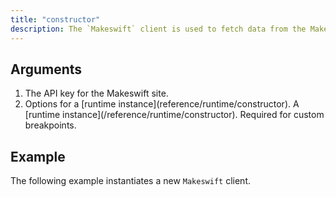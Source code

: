```yaml
---
title: "constructor"
description: The `Makeswift` client is used to fetch data from the Makeswift API.
---
```



## Arguments

1. <ParamField query="apiKey" type="string" required>
     The API key for the Makeswift site.
   </ParamField>
2. <ParamField query="options" type="object">
     Options for a [runtime instance](reference/runtime/constructor).
     <Expandable>
       <ParamField query="runtime" type="ReactRuntime">
         A [runtime instance](/reference/runtime/constructor). Required for
         custom breakpoints.
       </ParamField>
     </Expandable>
   </ParamField>

## Example

The following example instantiates a new `Makeswift` client.

<ClientExample />
